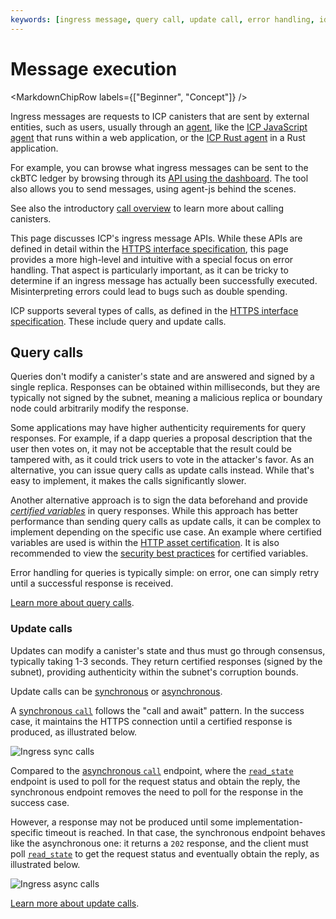```yaml
---
keywords: [ingress message, query call, update call, error handling, idempotency]
---
```



# Message execution

<MarkdownChipRow labels={["Beginner", "Concept"]} />

Ingress messages are requests to ICP <GlossaryTooltip>canisters</GlossaryTooltip> that are sent by external entities, such as users, usually through an [agent](/docs/building-apps/developer-tools/dev-tools-overview/#agents), like the [ICP JavaScript agent](https://github.com/dfinity/agent-js/tree/main) that runs within a web application, or the [ICP Rust agent](https://github.com/dfinity/agent-rs/tree/main) in a Rust application.

For example, you can browse what ingress messages can be sent to the ckBTC ledger by browsing through its [API using the dashboard](https://dashboard.internetcomputer.org/canister/mxzaz-hqaaa-aaaar-qaada-cai). The tool also allows you to send messages, using agent-js behind the scenes.

See also the introductory [call overview](/docs/building-apps/interact-with-canisters/query-calls) to learn more about calling canisters.

This page discusses ICP's ingress message APIs. While these APIs are defined in detail within the [HTTPS interface specification](/docs/references/ic-interface-spec#http-interface), this page provides a more high-level and intuitive  with a special focus on error handling. That aspect is particularly important, as it can be tricky to determine if an ingress message has actually been successfully executed. Misinterpreting errors could lead to bugs such as double spending.

ICP supports several types of calls, as defined in the [HTTPS interface specification](/docs/references/ic-interface-spec#http-interface). These include query and update calls.

## Query calls

Queries don't modify a canister's state and are answered and signed by a single replica. Responses can be obtained within milliseconds, but they are typically not signed by the subnet, meaning a malicious replica or boundary node could arbitrarily modify the response.

Some applications may have higher authenticity requirements for query responses. For example, if a dapp queries a proposal description that the user then votes on, it may not be acceptable that the result could be tampered with, as it could trick users to vote in the attacker's favor. As an alternative, you can issue query calls as update calls instead. While that's easy to implement, it makes the calls significantly slower.

Another alternative approach is to sign the data beforehand and provide [*certified variables*](/docs/tutorials/developer-liftoff/level-3/3.3-certified-data/) in query responses. While this approach has better performance than sending query calls as update calls, it can be complex to implement depending on the specific use case. An example where certified variables are used is within the [HTTP asset certification](/docs/building-apps/best-practices/security/data-integrity-and-authenticity#use-http-asset-certification-and-avoid-serving-your-dapp-through-rawicp0io). It is also recommended to view the [security best practices](/docs/building-apps/best-practices/security/data-integrity-and-authenticity#certified-variables) for certified variables.

Error handling for queries is typically simple: on error, one can simply retry until a successful response is received.

[Learn more about query calls](/docs/building-apps/interact-with-canisters/query-calls).

### Update calls

Updates can modify a canister's state and thus must go through consensus, typically taking 1-3 seconds. They return certified responses (signed by the subnet), providing authenticity within the subnet's corruption bounds.

Update calls can be [synchronous](/docs/references/ic-interface-spec#http-sync-call-overview) or [asynchronous](/docs/references/ic-interface-spec#http-async-call-overview).

A [synchronous `call`](https://internetcomputer.org/docs/references/ic-interface-spec#http-call) follows the "call and await" pattern. In the success case, it maintains the HTTPS connection until a certified response is produced, as illustrated below.

![Ingress sync calls](_attachments/ingress_sync_call.png)

Compared to the [asynchronous `call`](/docs/references/ic-interface-spec#http-async-call) endpoint, where the [`read_state`](/docs/references/ic-interface-spec#http-read-state) endpoint is used to poll for the request status and obtain the reply, the synchronous endpoint removes the need to poll for the response in the success case.

However, a response may not be produced until some implementation-specific timeout is reached. In that case, the synchronous endpoint behaves like the asynchronous one: it returns a `202` response, and the client must poll [`read_state`](/docs/references/ic-interface-spec#http-read-state) to get the request status and eventually obtain the reply, as illustrated below.

![Ingress async calls](_attachments/ingress_async_call.png)

[Learn more about update calls](/docs/building-apps/interact-with-canisters/update-calls).